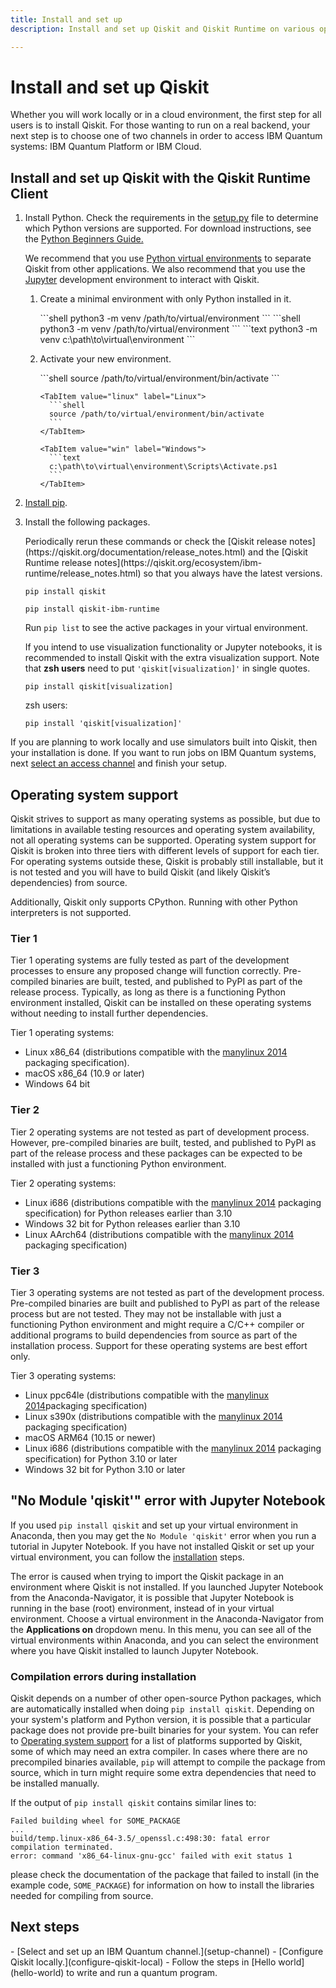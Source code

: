 ```yaml
---
title: Install and set up
description: Install and set up Qiskit and Qiskit Runtime on various operating systems

---
```

<span id="qiskit-install"></span>
# Install and set up Qiskit

Whether you will work locally or in a cloud environment, the first step for all users is to install Qiskit. For those wanting to run on a real backend, your next step is to choose one of two channels in order to access IBM Quantum systems: IBM Quantum Platform or IBM Cloud. 

<span id="local"></span>
## Install and set up Qiskit with the Qiskit Runtime Client

1. Install Python. Check the requirements in the [setup.py](https://github.com/Qiskit/qiskit/blob/main/setup.py) file to determine which Python versions are supported.  For download instructions, see the [Python Beginners Guide.](https://wiki.python.org/moin/BeginnersGuide/Download)

    We recommend that you use [Python virtual environments](https://docs.python.org/3.10/tutorial/venv.html) to separate Qiskit from other applications.  We also recommend that you use the [Jupyter](https://jupyter.org/install) development environment to interact with Qiskit.

    1. Create a minimal environment with only Python installed in it.

        <OperatingSystemTabs>
          <TabItem value="mac" label="macOS">
            ```shell
            python3 -m venv /path/to/virtual/environment
            ```
          </TabItem>

          <TabItem value="linux" label="Linux">
            ```shell
            python3 -m venv /path/to/virtual/environment
            ```
          </TabItem>

          <TabItem value="win" label="Windows">
            ```text
            python3 -m venv c:\path\to\virtual\environment
            ```
          </TabItem>
         </OperatingSystemTabs>

    1. Activate your new environment.

         <OperatingSystemTabs>
           <TabItem value="mac" label="macOS">
             ```shell
             source /path/to/virtual/environment/bin/activate
             ```
           </TabItem>

           <TabItem value="linux" label="Linux">
             ```shell
             source /path/to/virtual/environment/bin/activate
             ```
           </TabItem>

           <TabItem value="win" label="Windows">
             ```text
             c:\path\to\virtual\environment\Scripts\Activate.ps1
             ```
           </TabItem>
         </OperatingSystemTabs>

1. [Install pip](https://pip.pypa.io/en/stable/installation/).
1. Install the following packages.

      <Admonition type="note">
          Periodically rerun these commands or check the [Qiskit release notes](https://qiskit.org/documentation/release_notes.html) and the [Qiskit Runtime release notes](https://qiskit.org/ecosystem/ibm-runtime/release_notes.html) so that you always have the latest versions. 
      </Admonition>

      ```shell
      pip install qiskit
      ```

      ```shell
      pip install qiskit-ibm-runtime
      ```

      Run `pip list` to see the active packages in your virtual environment.

      If you intend to use visualization functionality or Jupyter notebooks, it is recommended to install Qiskit with the extra visualization support. Note that **zsh users** need to put `'qiskit[visualization]'` in single quotes.

      ```shell
      pip install qiskit[visualization]
      ```
      zsh users:

      ```shell
      pip install 'qiskit[visualization]'
      ```

If you are planning to work locally and use simulators built into Qiskit, then your installation is done. If you want to run jobs on IBM Quantum systems, next [select an access channel](setup-channel) and finish your setup.

<span id="os-support"></span>
## Operating system support

Qiskit strives to support as many operating systems as possible, but due to limitations in available testing resources and operating system availability, not all operating systems can be supported. Operating system support for Qiskit is broken into three tiers with different levels of support for each tier. For operating systems outside these, Qiskit is probably still installable, but it is not tested and you will have to build Qiskit (and likely Qiskit’s dependencies) from source.

Additionally, Qiskit only supports CPython. Running with other Python interpreters is not supported.

### Tier 1

Tier 1 operating systems are fully tested as part of the development processes to ensure any proposed change will function correctly. Pre-compiled binaries are built, tested, and published to PyPI as part of the release process. Typically, as long as there is a functioning Python environment installed, Qiskit can be installed on these operating systems without needing to install further dependencies.

Tier 1 operating systems:

- Linux x86_64 (distributions compatible with the [manylinux 2014](https://www.python.org/dev/peps/pep-0599/) packaging specification).
- macOS x86_64 (10.9 or later)
- Windows 64 bit

### Tier 2

Tier 2 operating systems are not tested as part of development process. However, pre-compiled binaries are built, tested, and published to PyPI as part of the release process and these packages can be expected to be installed with just a functioning Python environment.

Tier 2 operating systems:

- Linux i686 (distributions compatible with the [manylinux 2014](https://www.python.org/dev/peps/pep-0599/) packaging specification) for Python releases earlier than 3.10
- Windows 32 bit for Python releases earlier than 3.10
- Linux AArch64 (distributions compatible with the [manylinux 2014](https://www.python.org/dev/peps/pep-0599/) packaging specification)

### Tier 3

Tier 3 operating systems are not tested as part of the development process. Pre-compiled binaries are built and published to PyPI as part of the release process but are not tested. They may not be installable with just a functioning Python environment and might require a C/C++ compiler or additional programs to build dependencies from source as part of the installation process. Support for these operating systems are best effort only.

Tier 3 operating systems:

- Linux ppc64le (distributions compatible with the [manylinux 2014](https://www.python.org/dev/peps/pep-0599/)packaging specification)
- Linux s390x (distributions compatible with the [manylinux 2014](https://www.python.org/dev/peps/pep-0599/) packaging specification)
- macOS ARM64 (10.15 or newer)
- Linux i686 (distributions compatible with the [manylinux 2014](https://www.python.org/dev/peps/pep-0599/) packaging specification) for Python 3.10 or later
- Windows 32 bit for Python 3.10 or later


## "No Module 'qiskit'" error with Jupyter Notebook
  

If you used ``pip install qiskit`` and set up your virtual environment in
Anaconda, then you may get the ``No Module 'qiskit'`` error when you run a tutorial
in Jupyter Notebook. If you have not installed Qiskit or set up your
virtual environment, you can follow the [installation](#qiskit-install) steps.

The error is caused when trying to import the Qiskit package in an
environment where Qiskit is not installed. If you launched Jupyter Notebook
from the Anaconda-Navigator, it is possible that Jupyter Notebook is running
in the base (root) environment, instead of in your virtual
environment. Choose a virtual environment in the Anaconda-Navigator from the
**Applications on** dropdown menu. In this menu, you can see
all of the virtual environments within Anaconda, and you can
select the environment where you have Qiskit installed to launch Jupyter
Notebook.

### Compilation errors during installation
  
Qiskit depends on a number of other open-source Python packages, which
are automatically installed when doing ``pip install qiskit``. Depending on
your system's platform and Python version, it is possible that a particular
package does not provide pre-built binaries for your system. You can refer
to [Operating system support](#operating-system-support) for a list of platforms supported by Qiskit, some
of which may need an extra compiler. In cases where there are
no precompiled binaries available, ``pip`` will attempt to compile the package
from source, which in turn might require some extra dependencies that need to
be installed manually.

If the output of ``pip install qiskit`` contains similar lines to:

```
Failed building wheel for SOME_PACKAGE
...
build/temp.linux-x86_64-3.5/_openssl.c:498:30: fatal error
compilation terminated.
error: command 'x86_64-linux-gnu-gcc' failed with exit status 1
```

please check the documentation of the package that failed to install (in the
example code, ``SOME_PACKAGE``) for information on how to install the libraries
needed for compiling from source.


## Next steps

<Admonition type="tip" title="Recommendations">
  -  [Select and set up an IBM Quantum channel.](setup-channel)
  -  [Configure Qiskit locally.](configure-qiskit-local)
  -  Follow the steps in [Hello world](hello-world) to write and run a quantum program.
</Admonition>